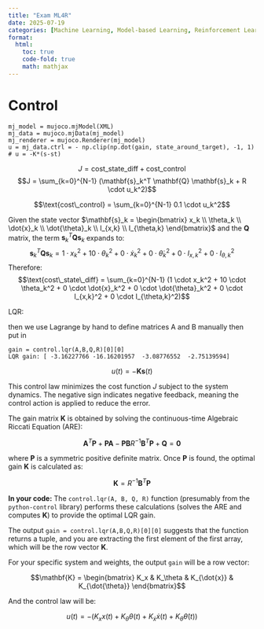```yaml
---
title: "Exam ML4R"
date: 2025-07-19
categories: [Machine Learning, Model-based Learning, Reinforcement Learning]
format:
  html:
    toc: true
    code-fold: true
    math: mathjax
---
```



# Control
```
mj_model = mujoco.mjModel(XML)
mj_data = mujoco.mjData(mj_model)
mj_renderer = mujoco.Renderer(mj_model)
u = mj_data.ctrl = - np.clip(np.dot(gain, state_around_target), -1, 1) # u = -K*(s-st)

```
$$J = \text{cost\_state\_diff} + \text{cost\_control}$$
$$J = \sum_{k=0}^{N-1} (\mathbf{s}_k^T \mathbf{Q} \mathbf{s}_k + R \cdot u_k^2)$$

$$\text{cost\_control} = \sum_{k=0}^{N-1} 0.1 \cdot u_k^2$$

Given the state vector $\mathbf{s}_k = \begin{bmatrix} x_k \\ \theta_k \\ \dot{x}_k \\ \dot{\theta}_k \\ I_{x,k} \\ I_{\theta,k} \end{bmatrix}$ and the $\mathbf{Q}$ matrix, the term $\mathbf{s}_k^T \mathbf{Q} \mathbf{s}_k$ expands to:
$$ \mathbf{s}_k^T \mathbf{Q} \mathbf{s}_k = 1 \cdot x_k^2 + 10 \cdot \theta_k^2 + 0 \cdot \dot{x}_k^2 + 0 \cdot \dot{\theta}_k^2 + 0 \cdot I_{x,k}^2 + 0 \cdot I_{\theta,k}^2 $$
Therefore:
$$\text{cost\_state\_diff} = \sum_{k=0}^{N-1} (1 \cdot x_k^2 + 10 \cdot \theta_k^2 + 0 \cdot \dot{x}_k^2 + 0 \cdot \dot{\theta}_k^2 + 0 \cdot I_{x,k}^2 + 0 \cdot I_{\theta,k}^2)$$

LQR:

then we use Lagrange by hand to define matrices A and B manually
then put in 
```
gain = control.lqr(A,B,Q,R)[0][0]
LQR gain: [ -3.16227766 -16.16201957  -3.08776552  -2.75139594]
```

$$u(t) = - \mathbf{K}\mathbf{s}(t)$$

This control law minimizes the cost function $J$ subject to the system dynamics. The negative sign indicates negative feedback, meaning the control action is applied to reduce the error.

The gain matrix $\mathbf{K}$ is obtained by solving the continuous-time Algebraic Riccati Equation (ARE):

$$\mathbf{A}^T \mathbf{P} + \mathbf{P} \mathbf{A} - \mathbf{P} \mathbf{B} R^{-1} \mathbf{B}^T \mathbf{P} + \mathbf{Q} = \mathbf{0}$$

where $\mathbf{P}$ is a symmetric positive definite matrix. Once $\mathbf{P}$ is found, the optimal gain $\mathbf{K}$ is calculated as:

$$\mathbf{K} = R^{-1} \mathbf{B}^T \mathbf{P}$$

**In your code:**
The `control.lqr(A, B, Q, R)` function (presumably from the `python-control` library) performs these calculations (solves the ARE and computes $\mathbf{K}$) to provide the optimal LQR gain.

The output `gain = control.lqr(A,B,Q,R)[0][0]` suggests that the function returns a tuple, and you are extracting the first element of the first array, which will be the row vector $\mathbf{K}$.

For your specific system and weights, the output `gain` will be a row vector:

$$\mathbf{K} = \begin{bmatrix} K_x & K_\theta & K_{\dot{x}} & K_{\dot{\theta}} \end{bmatrix}$$

And the control law will be:

$$u(t) = - (K_x x(t) + K_\theta \theta(t) + K_{\dot{x}} \dot{x}(t) + K_{\dot{\theta}} \dot{\theta}(t))$$
